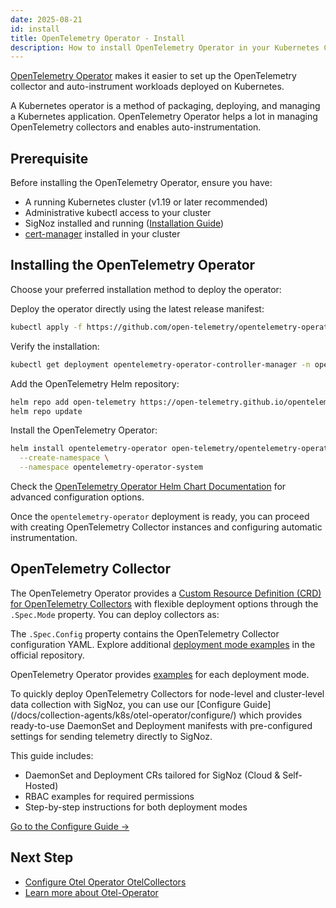 ```yaml
---
date: 2025-08-21
id: install
title: OpenTelemetry Operator - Install
description: How to install OpenTelemetry Operator in your Kubernetes Cluster
---
```


[OpenTelemetry Operator](https://github.com/open-telemetry/opentelemetry-operator) makes it easier to set up the OpenTelemetry collector and auto-instrument workloads deployed on Kubernetes.

A Kubernetes operator is a method of packaging, deploying, and managing a Kubernetes application. OpenTelemetry Operator helps a lot in managing OpenTelemetry collectors and enables auto-instrumentation.

## Prerequisite

Before installing the OpenTelemetry Operator, ensure you have:

- A running Kubernetes cluster (v1.19 or later recommended)
- Administrative kubectl access to your cluster
- SigNoz installed and running ([Installation Guide](https://signoz.io/docs/install/))
- [cert-manager](https://cert-manager.io/docs/installation/) installed in your cluster


## Installing the OpenTelemetry Operator

Choose your preferred installation method to deploy the operator:

<Tabs>
<TabItem label="Kubectl - Apply Manifest" value="manifest">
Deploy the operator directly using the latest release manifest:

```bash
kubectl apply -f https://github.com/open-telemetry/opentelemetry-operator/releases/latest/download/opentelemetry-operator.yaml
```

Verify the installation:
```bash
kubectl get deployment opentelemetry-operator-controller-manager -n opentelemetry-operator-system
```
</TabItem>
<TabItem label="Helm Chart" value="helm">
Add the OpenTelemetry Helm repository:

```bash
helm repo add open-telemetry https://open-telemetry.github.io/opentelemetry-helm-charts
helm repo update
```

Install the OpenTelemetry Operator:

```bash
helm install opentelemetry-operator open-telemetry/opentelemetry-operator \
  --create-namespace \
  --namespace opentelemetry-operator-system
```

Check the [OpenTelemetry Operator Helm Chart Documentation](https://github.com/open-telemetry/opentelemetry-helm-charts/tree/main/charts/opentelemetry-operator#install-chart) for advanced configuration options.
</TabItem>
</Tabs>

Once the `opentelemetry-operator` deployment is ready, you can proceed with creating OpenTelemetry Collector instances and configuring automatic instrumentation.

## OpenTelemetry Collector

The OpenTelemetry Operator provides a [Custom Resource Definition (CRD) for OpenTelemetry Collectors](https://github.com/open-telemetry/opentelemetry-operator/blob/main/docs/api/opentelemetrycollectors.md) with flexible deployment options through the `.Spec.Mode` property. You can deploy collectors as:

The `.Spec.Config` property contains the OpenTelemetry Collector configuration YAML. Explore additional [deployment mode examples](https://github.com/open-telemetry/opentelemetry-operator?tab=readme-ov-file#deployment-modes) in the official repository.

OpenTelemetry Operator provides [examples](https://github.com/open-telemetry/opentelemetry-operator?tab=readme-ov-file#deployment-modes) for each deployment mode.

<Admonition type="tip">
To quickly deploy OpenTelemetry Collectors for node-level and cluster-level data collection with SigNoz, you can use our [Configure Guide](/docs/collection-agents/k8s/otel-operator/configure/) which provides ready-to-use DaemonSet and Deployment manifests with pre-configured settings for sending telemetry directly to SigNoz.  
 
This guide includes:
- DaemonSet and Deployment CRs tailored for SigNoz (Cloud & Self-Hosted)
- RBAC examples for required permissions
- Step-by-step instructions for both deployment modes  
 
[Go to the Configure Guide →](/docs/collection-agents/k8s/otel-operator/configure/)
</Admonition>


## Next Step
- [Configure Otel Operator OtelCollectors](/docs/collection-agents/k8s/otel-operator/configure)
- [Learn more about Otel-Operator](/docs/collection-agents/k8s/otel-operator/overview)




